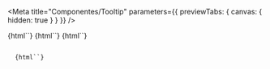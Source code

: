 


<Meta
  title="Componentes/Tooltip"
  parameters={{ previewTabs: { canvas: { hidden: true } } }}
/>

<Story name="Visão geral" height="0">
  {html``}
</Story>

<General />

<Story name="Boas práticas" height="0">
  {html``}
</Story>

<BestPractices />

<Story name="Desenvolvimento" height="0">
  {html``}
</Story>

<Code />

<Story name="Propriedades customizáveis" height="0">
  {html``}
</Story>

<CustomProperties />

